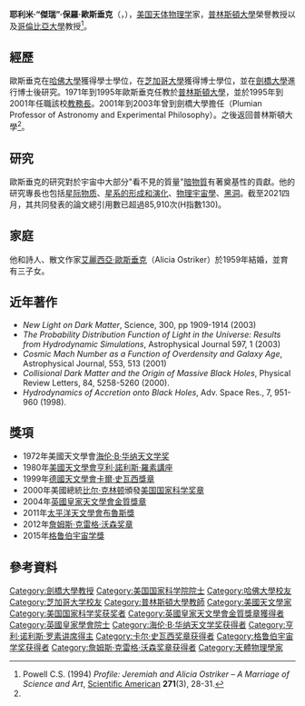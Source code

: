 {{Infobox scientist
|name              = 耶利米·保羅·歐斯垂克<BR>Jeremiah Paul Ostriker
|image             =   <!--(filename only)-->
|image_size        = 
|caption           = 
|birth_date        = 1937年4月13日
|birth_place       = {{USA}}[[紐約州|紐約州]][[紐約|紐約]]
|death_date        = 
|death_place       = 
|residence         = 
|citizenship       = 
|nationality       = 
|ethnicity         = 
|fields            = 
|workplaces        = [[普林斯頓大學|普林斯頓大學]]<br>[[劍橋大學|劍橋大學]]<br>[[哥倫比亞大學|哥倫比亞大學]]
|alma_mater        = [[哈佛大學|哈佛大學]]<br>[[芝加哥大學|芝加哥大學]]
|doctoral_advisor  = [[苏布拉马尼扬·钱德拉塞卡|苏布拉马尼扬·钱德拉塞卡]]
|academic_advisors = 
|doctoral_students = [[埃德蒙·博钦格|埃德蒙·博钦格]]
|notable_students  = 
|known_for         = [[暗物質|暗物質]]、[[天文物理學|天文物理學]]
|author_abbrev_bot = 
|author_abbrev_zoo = 
|influences        = 
|influenced        = 
|awards            = 1972年[[海伦·B·华纳天文学奖|海伦·B·华纳天文学奖]]<br>1980年[[亨利·諾利斯·羅素講座|亨利·諾利斯·羅素講座]]<br>2000年[[美国国家科学奖章|美国国家科学奖章]]<br>2004年[[英國皇家天文學會金質獎章|英國皇家天文學會金質獎章]]<br>2007年[[皇家學會|皇家學會]]外籍院士<br>2011年[[布魯斯獎|布魯斯獎]]<br>2012年[[詹姆斯·克雷格·沃森獎|詹姆斯·克雷格·沃森獎]]<br>2013年White House Champion of Change<br>2015年[[格魯伯宇宙學獎|格魯伯宇宙學獎]]<br>2020年[[美國天文學會|美國天文學會]]Legacy Fellow
|religion          =
|signature         =  <!--(filename only)-->
|footnotes         = 
}}

'''耶利米·“傑瑞”·保羅·歐斯垂克'''（{{lang-en|'''Jeremiah "Jerry" Paul Ostriker'''}}，{{bd|1937年|4月13日|||catIdx=O}}），[[美国|美国]][[天体物理学|天体物理学]]家，[[普林斯頓大學|普林斯頓大學]]榮譽教授以及[[哥倫比亞大學|哥倫比亞大學]]教授<ref>Powell C.S. (1994) ''Profile: Jeremiah and Alicia Ostriker – A Marriage of Science and Art'', [[科学美国人|Scientific American]] '''271'''(3), 28-31.</ref>。

==經歷==
歐斯垂克在[[哈佛大學|哈佛大學]]獲得學士學位，在[[芝加哥大學|芝加哥大學]]獲得博士學位，並在[[劍橋大學|劍橋大學]]進行博士後研究。1971年到1995年歐斯垂克任教於[[普林斯頓大學|普林斯頓大學]]，並於1995年到2001年任職該校[[教務長|教務長]]。2001年到2003年曾到劍橋大學擔任{{link-en|布盧米安天文學與實驗哲學教授席位|Plumian Professor of Astronomy and Experimental Philosophy}}（Plumian Professor of Astronomy and Experimental Philosophy）。之後返回普林斯頓大學<ref name="bio"/>。

==研究==
歐斯垂克的研究對於宇宙中大部分"看不見的質量"[[暗物質|暗物質]]有著奠基性的貢獻。他的研究專長也包括[[星际物质|星际物质]]、[[星系的形成和演化|星系的形成和演化]]、[[物理宇宙學|物理宇宙學]]、[[黑洞|黑洞]]。截至2021四月，其共同發表的論文總引用數已超過85,910次(H指數130)。

==家庭==
他和詩人、散文作家[[艾麗西亞·歐斯垂克|艾麗西亞·歐斯垂克]]（Alicia Ostriker）於1959年結婚，並育有三子女。

==近年著作==
*''New Light on Dark Matter'', Science, 300, pp 1909-1914 (2003)
*''The Probability Distribution Function of Light in the Universe: Results from Hydrodynamic Simulations'', Astrophysical Journal 597, 1 (2003)
*''Cosmic Mach Number as a Function of Overdensity and Galaxy Age'', Astrophysical Journal, 553, 513 (2001)
*''Collisional Dark Matter and the Origin of Massive Black Holes'', Physical Review Letters, 84, 5258-5260 (2000).
*''Hydrodynamics of Accretion onto Black Holes'', Adv. Space Res., 7, 951-960 (1998).

==獎項==
*1972年美國天文學會[[海伦·B·华纳天文学奖|海伦·B·华纳天文学奖]]
*1980年[[美國天文學會|美國天文學會]][[亨利·諾利斯·羅素講座|亨利·諾利斯·羅素講座]]
*1999年[[德國天文學會|德國天文學會]][[卡爾·史瓦西獎章|卡爾·史瓦西獎章]]
*2000年美國總統[[比尔·克林顿|比尔·克林顿]]頒發[[美国国家科学奖章|美国国家科学奖章]] 
*2004年[[英國皇家天文學會金質獎章|英國皇家天文學會金質獎章]]
*2011年[[太平洋天文學會|太平洋天文學會]][[布魯斯獎|布魯斯獎]]
*2012年[[詹姆斯·克雷格·沃森奖章|詹姆斯·克雷格·沃森奖章]]
*2015年[[格鲁伯宇宙学獎|格鲁伯宇宙学獎]]

==參考資料==
{{reflist|refs=
<ref name="bio">[http://www.astro.princeton.edu/people/webpages/jpo/bio.htm Jeremiah P. Ostriker biography]</ref>
}}

{{Winners of the National Medal of Science|physical}}
{{格鲁伯宇宙学奖获得者}}
{{卡尔·史瓦西奖章获得者}}
{{亨利·诺利斯·罗素讲席得主}}
{{海伦·B·华纳天文学奖获得者}}
{{布鲁斯奖获得者}}
{{詹姆斯·克雷格·沃森奖章获得者}}
{{英国皇家天文学会金质奖章获得者}}

{{Authority control}}
{{DEFAULTSORT:Ostriker, Jeremiah P.}}
[[Category:劍橋大學教授|Category:劍橋大學教授]]
[[Category:美国国家科学院院士|Category:美国国家科学院院士]]
[[Category:哈佛大學校友|Category:哈佛大學校友]]
[[Category:芝加哥大学校友|Category:芝加哥大学校友]]
[[Category:普林斯頓大學教師|Category:普林斯頓大學教師]]
[[Category:美國天文學家|Category:美國天文學家]]
[[Category:美国国家科学奖获奖者|Category:美国国家科学奖获奖者]]
[[Category:英國皇家天文學會金質獎章獲得者|Category:英國皇家天文學會金質獎章獲得者]]
[[Category:英國皇家學會院士|Category:英國皇家學會院士]]
[[Category:海伦·B·华纳天文学奖获得者|Category:海伦·B·华纳天文学奖获得者]]
[[Category:亨利·诺利斯·罗素讲席得主|Category:亨利·诺利斯·罗素讲席得主]]
[[Category:卡尔·史瓦西奖章获得者|Category:卡尔·史瓦西奖章获得者]]
[[Category:格鲁伯宇宙学奖获得者|Category:格鲁伯宇宙学奖获得者]]
[[Category:詹姆斯·克雷格·沃森奖章获得者|Category:詹姆斯·克雷格·沃森奖章获得者]]
[[Category:天體物理學家|Category:天體物理學家]]